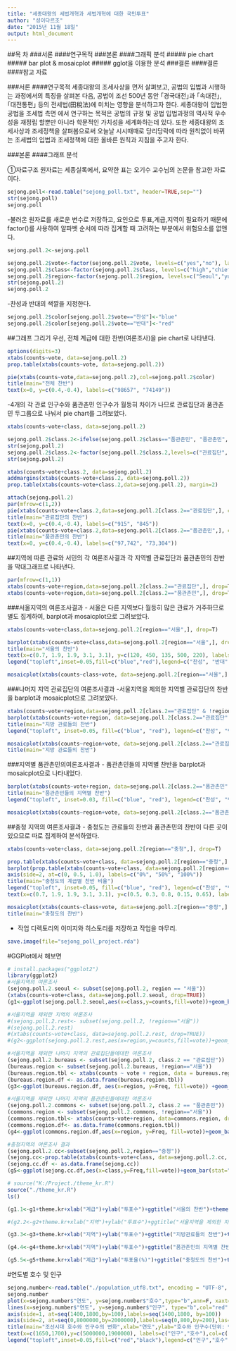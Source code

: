 ```yaml
---
title: "세종대왕의 세법개혁과 세법개혁에 대한 국민투표"
author: "성이다르조"
date: "2015년 11월 18일"
output: html_document
---
```


##목 차
###서론
####연구목적
###본론
####그래픽 분석
##### pie chart
##### bar plot & mosaicplot
##### gglot을 이용한 분석
###결론
####결론
####참고 자료

###서론
####연구목적
세종대왕의 조세사상을 먼저 살펴보고, 공법의 입법과 시행하는
과정에서의 특징을 살펴본 다음, 공법이 조선 500년 동안 ｢경국대전｣과 ｢속대전｣, ｢대전통편｣
등의 전세법(田稅法)에 미치는 영향을 분석하고자 한다. 세종대왕이 입법한 공법을 조세법 측면
에서 연구하는 목적은 공법의 규정 및 공법 입법과정의 역사적 우수성을 재정립 할뿐만 아니라
학문적인 가치성을 세계화하는데 있다. 또한 세종대왕의 조세사상과 조세정책을 살펴봄으로써
오늘날 시시때때로 당리당락에 따라 원칙없이 바뀌는 조세법의 입법과 조세정책에 대한 올바른
원칙과 지침을 주고자 한다.

###본론
####그래프 분석

①자료구조
원자료는 세종실록에서, 요약한 표는 오기수 교수님의 논문을 참고한 자료이다.
```r
sejong.poll<-read.table("sejong_poll.txt", header=TRUE,sep="")
str(sejong.poll)
sejong.poll
```

-불러온 원자료를 새로운 변수로 저장하고, 요인으로 투표,계급,지역이 필요하기 때문에 factor()를 사용하여 알파벳 순서에 따라 집계할 때 고려하는 부분에서 위험요소를 없앤다.
```r
sejong.poll.2<-sejong.poll

sejong.poll.2$vote<-factor(sejong.poll.2$vote, levels=c("yes","no"), labels=c("찬성","반대"))
sejong.poll.2$class<-factor(sejong.poll.2$class, levels=c("high","chief","third.current","third.ex","ordinary"), labels=c("대신 등","수령", "3품이하현직", "3품이하전직", "품관촌민"))
sejong.poll.2$region<-factor(sejong.poll.2$region, levels=c("Seoul","yuhu", "gyunggi", "pyungan", "hwanghae", "chungcheong", "kangwon", "hamgil", "gyungsang", "jeolla"),labels=c("서울","유후사","경기","평안","황해","충청","강원","함길","경상","전라"))
str(sejong.poll.2)
sejong.poll.2
```

-찬성과 반대의 색깔을 지정한다.
```r
sejong.poll.2$color[sejong.poll.2$vote=="찬성"]<-"blue"
sejong.poll.2$color[sejong.poll.2$vote=="반대"]<-"red"
```

##그래프 그리기
우선, 전체 계급에 대한 찬반(여론조사)을 pie chart로 나타낸다.
```r
options(digits=3)
xtabs(counts~vote, data=sejong.poll.2)
prop.table(xtabs(counts~vote, data=sejong.poll.2))

pie(xtabs(counts~vote,data=sejong.poll.2),col=sejong.poll.2$color)
title(main="전체 찬반")
text(x=0, y=c(0.4,-0.4), labels=c("98657", "74149"))
```

-4개의 각 관료 인구수와 품관촌민 인구수가 월등히 차이가 나므로 관료집단과 품관촌민 두그룹으로 나눠서 pie chart를 그려보았다.
```r
xtabs(counts~vote+class, data=sejong.poll.2)

sejong.poll.2$class.2<-ifelse(sejong.poll.2$class=="품관촌민", "품관촌민", "관료집단")
str(sejong.poll.2)
sejong.poll.2$class.2<-factor(sejong.poll.2$class.2,levels=c("관료집단","품관촌민"),labels=c("관료집단","품관촌민"))
str(sejong.poll.2)

xtabs(counts~vote+class.2, data=sejong.poll.2)
addmargins(xtabs(counts~vote+class.2, data=sejong.poll.2))
prop.table(xtabs(counts~vote+class.2,data=sejong.poll.2), margin=2)

attach(sejong.poll.2)
par(mfrow=c(1,2))
pie(xtabs(counts~vote+class.2,data=sejong.poll.2[class.2=="관료집단",], drop=T), labels=c("찬성", "반대"),col=color)
title(main="관료집단의 찬반")
text(x=0, y=c(0.4,-0.4), labels=c("915", "845"))
pie(xtabs(counts~vote+class.2,data=sejong.poll.2[class.2=="품관촌민",], drop=T), labels=c("찬성", "반대"),col=color)
title(main="품관촌민의 찬반")
text(x=0, y=c(0.4,-0.4), labels=c("97,742", "73,304"))
```

##지역에 따른 관료와 서민의 각 여론조사결과
각 지역별 관료집단과 품관촌민의 찬반을 막대그래프로 나타낸다.
```r
par(mfrow=c(1,1))
xtabs(counts~vote+region,data=sejong.poll.2[class.2=="관료집단",], drop=T)
xtabs(counts~vote+region,data=sejong.poll.2[class.2=="품관촌민",], drop=T)
```

###서울지역의 여론조사결과
- 서울은 다른 지역보다 월등히 많은 관료가 거주하므로 별도 집계하여, barplot과 mosaicplot으로 그려보았다.
```r
xtabs(counts~vote+class,data=sejong.poll.2[region=="서울",], drop=T)

barplot(xtabs(counts~vote+class,data=sejong.poll.2[region=="서울",], drop=T), col=color)
title(main="서울의 찬반")
text(x=c(0.7, 1.9, 1.9, 3.1, 3.1), y=c(120, 450, 135, 500, 220), labels=c("194","393", "259", "117", "443"))
legend("topleft",inset=0.05,fill=c("blue","red"),legend=c("찬성", "반대"))

mosaicplot(xtabs(counts~class+vote, data=sejong.poll.2[region=="서울",], drop=T), col=color, main="서울의 찬반", xlab="계급" , ylab ="찬반")
```

###나머지 지역 관료집단의  여론조사결과
-서울지역을 제외한 지역별 관료집단의 찬반을 barplot과 mosaicplot으로 그려보았다.
```r
xtabs(counts~vote+region,data=sejong.poll.2[class.2=="관료집단" & !region=="서울",], drop=T)
barplot(xtabs(counts~vote+region, data=sejong.poll.2[class.2=="관료집단" & !region=="서울",], drop=T), col=color)
title(main="지방 관료들의 찬반")
legend("topleft", inset=0.05, fill=c("blue", "red"), legend=c("찬성", "반대"))

mosaicplot(xtabs(counts~region+vote, data=sejong.poll.2[class.2=="관료집단" & !region=="서울",], drop=T), col=color, main="", xlab="계급", ylab="찬반")
title(main="지방 관료들의 찬반")
```

###지역별 품관촌민의여론조사결과
- 품관촌민들의 지역별 찬반을 barplot과 mosaicplot으로 나타내었다.
```r
barplot(xtabs(counts~vote+region, data=sejong.poll.2[class.2=="품관촌민",], drop=T), col=color)
title(main="품관촌민들의 지역별 찬반")
legend("topleft", inset=0.03, fill=c("blue", "red"), legend=c("찬성", "반대"))

mosaicplot(xtabs(counts~region+vote, data=sejong.poll.2[class.2=="품관촌민",], drop=T), col=color, main="품관촌민의 지역별 찬반", xlab="지역", ylab="찬반")
```

##충청 지역의 여론조사결과
- 충청도는 관료들의 찬반과 품관촌민의 찬반이 다른 곳이 있으므로 따로 집계하여 분석하였다.
```r
xtabs(counts~vote+class, data=sejong.poll.2[region=="충청",], drop=T)

prop.table(xtabs(counts~vote+class, data=sejong.poll.2[region=="충청",], drop=T), margin=2)
barplot(prop.table(xtabs(counts~vote+class, data=sejong.poll.2[region=="충청",], drop=T), margin=2), col=color, ylim=c(0, 1.5), axes=F)
axis(side=2, at=c(0, 0.5, 1.0), labels=c("0%", "50%", "100%"))
title(main="충청도의 계급별 찬반 비율")
legend("topleft", inset=0.05, fill=c("blue", "red"), legend=c("찬성", "반대"))
text(x=c(0.7, 1.9, 1.9, 3.1, 3.1), y=c(0.5, 0.3, 0.8, 0.15, 0.65), labels=c(2, 35, 26, 6982, 14013))

mosaicplot(xtabs(counts~class+vote, data=sejong.poll.2[region=="충청",], drop=T), col=color, main="", xlab="계급", ylab="찬반")
title(main="충청도의 찬반")
```

- 작업 디렉토리의 이미지와 히스토리를 저장하고 작업을 마무리.
```r
save.image(file="sejong_poll_project.rda")
```





#GGPlot에서 해보면

```r
# install.packages("ggplot2")
library(ggplot2)
#서울지역의 여론조사
(sejong.poll.2.seoul <- subset(sejong.poll.2, region == "서울"))
(xtabs(counts~vote+class, data=sejong.poll.2.seoul, drop=TRUE))
(g1<-ggplot(sejong.poll.2.seoul,aes(x=class,y=counts,fill=vote))+geom_bar(stat="identity")+theme_bw())

#서울지역을 제외한 지역의 여론조사
#(sejong.poll.2.rest<- subset(sejong.poll.2, !region=="서울"))
#(sejong.poll.2.rest)
#(xtabs(counts~vote+class, data=sejong.poll.2.rest, drop=TRUE))
#(g2<-ggplot(sejong.poll.2.rest,aes(x=region,y=counts,fill=vote))+geom_bar(stat="identity")+theme_bw())

```


```r
#서울지역을 제외한 나머지 지역의 관료집단들에대한 여론조사
(sejong.poll.2.bureaus <- subset(sejong.poll.2, class.2 == "관료집단"))
(bureaus.region <- subset(sejong.poll.2.bureaus, !region=="서울"))
(bureaus.region.tbl <- xtabs(counts ~ vote + region, data = bureaus.region, drop = TRUE))
(bureaus.region.df <- as.data.frame(bureaus.region.tbl))
(g3<-ggplot(bureaus.region.df, aes(x=region, y=Freq, fill=vote)) +geom_bar(stat="identity")+theme_bw())

#서울지역을 제외한 나머지 지역의 품관촌민들에대한 여론조사
(sejong.poll.2.commons <- subset(sejong.poll.2, class.2 == "품관촌민"))
(commons.region <- subset(sejong.poll.2.commons, !region=="서울"))
(commons.region.tbl<- xtabs(counts~vote+region, data=commons.region, drop=TRUE))
(commons.region.df<- as.data.frame(commons.region.tbl))
(g4<-ggplot(commons.region.df,aes(x=region, y=Freq, fill=vote))+geom_bar(stat="identity")+theme_bw())
```

```r
#충청지역의 여론조사 결과
(sejong.poll.2.cc<-subset(sejong.poll.2,region=="충청"))
(sejong.cc<-prop.table(xtabs(counts~vote+class, data=sejong.poll.2.cc, drop=TRUE),margin=2))
(sejong.cc.df <- as.data.frame(sejong.cc))
(g5<-ggplot(sejong.cc.df,aes(x=class,y=Freq,fill=vote))+geom_bar(stat="identity")+theme_bw())
```

```r
# source("K:/Project./theme_kr.R")
source("./theme_kr.R")
ls()

(g1.1<-g1+theme.kr+xlab("계급")+ylab("투표수")+ggtitle("서울의 찬반")+theme(plot.title=element_text(size=30),legend.position=c(0.1,0.88)))

#(g2.2<-g2+theme.kr+xlab("지역")+ylab("투표수")+ggtitle("서울지역을 제외한 지역의 찬반")+theme(plot.title=element_text(size=30),legend.position=c(0.1,0.88)))

(g3.3<-g3+theme.kr+xlab("지역")+ylab("투표수")+ggtitle("지방관료들의 찬반")+theme(plot.title=element_text(size=30),legend.position=c(0.1,0.88)))

(g4.4<-g4+theme.kr+xlab("지역")+ylab("투표수")+ggtitle("품관촌민의 지역별 찬반")+theme(plot.title=element_text(size=30),legend.position=c(0.1,0.88)))

(g5.5<-g5+theme.kr+xlab("계급")+ylab("투표율(%)")+ggtitle("충청도의 찬반")+theme(plot.title=element_text(size=30)))
```









#연도별 호수 및 인구
```r
sejong.number<-read.table("./population_utf8.txt", encoding = "UTF-8", header = TRUE, sep = "")
sejong.number
plot(x=sejong.number$"연도", y=sejong.number$"호수",type="b",ann=F, xaxt="n",yaxt="n",ylim=c(0,8000000))
lines(x=sejong.number$"연도", y=sejong.number$"인구", type="b",col="red")
axis(side=1, at=seq(1400,1800,by=100),labels=seq(1400,1800, by=100))
axis(side=2, at=seq(0,8000000,by=2000000),labels=seq(0,800,by=200),las=1)
title(main="조선시대 호수와 인구수의 변화",xlab="연도",ylab="호수와 인구수(단위: 만)")
text(x=c(1650,1700),y=c(5000000,1900000), labels=c("인구","호수"),col=c("red","black"))
legend("topleft",inset=0.05,fill=c("red","black"),legend=c("인구","호수"))
```

